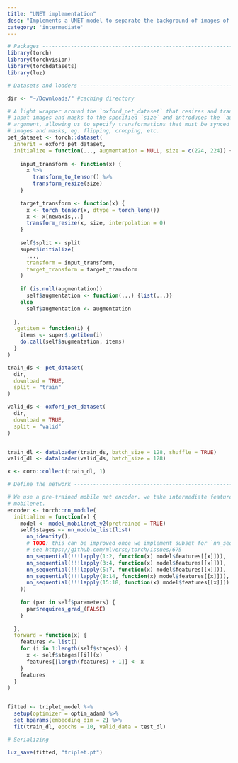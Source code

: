 ```yaml
---
title: "UNET implementation"
desc: "Implements a UNET model to separate the background of images of cats and dogs."
category: 'intermediate'
---
```


```r
# Packages ----------------------------------------------------------------
library(torch)
library(torchvision)
library(torchdatasets)
library(luz)

# Datasets and loaders ----------------------------------------------------

dir <- "~/Downloads/" #caching directory

# A light wrapper around the `oxford_pet_dataset` that resizes and transforms 
# input images and masks to the specified `size` and introduces the `augmentation`
# argument, allowing us to specify transformations that must be synced between 
# images and masks, eg. flipping, cropping, etc.
pet_dataset <- torch::dataset(
  inherit = oxford_pet_dataset,
  initialize = function(..., augmentation = NULL, size = c(224, 224)) {
    
    input_transform <- function(x) {
      x %>% 
        transform_to_tensor() %>% 
        transform_resize(size)
    }
    
    target_transform <- function(x) {
      x <- torch_tensor(x, dtype = torch_long())
      x <- x[newaxis,..]
      transform_resize(x, size, interpolation = 0)
    }
    
    self$split <- split
    super$initialize(
      ..., 
      transform = input_transform,
      target_transform = target_transform
    )
    
    if (is.null(augmentation))
      self$augmentation <- function(...) {list(...)}
    else
      self$augmentation <- augmentation
    
  },
  .getitem = function(i) {
    items <- super$.getitem(i)
    do.call(self$augmentation, items)
  }
)

train_ds <- pet_dataset(
  dir,
  download = TRUE,
  split = "train"
)

valid_ds <- oxford_pet_dataset(
  dir,
  download = TRUE,
  split = "valid"
)


train_dl <- dataloader(train_ds, batch_size = 128, shuffle = TRUE)
valid_dl <- dataloader(valid_ds, batch_size = 128)

x <- coro::collect(train_dl, 1)

# Define the network ------------------------------------------------------

# We use a pre-trained mobile net encoder. we take intermediate features of
# mobilenet.
encoder <- torch::nn_module(
  initialize = function(x) {
    model <- model_mobilenet_v2(pretrained = TRUE)
    self$stages <- nn_module_list(list(
      nn_identity(),
      # TODO: this can be improved once we implement subset for `nn_sequential`
      # see https://github.com/mlverse/torch/issues/675
      nn_sequential(!!!lapply(1:2, function(x) model$features[[x]])),
      nn_sequential(!!!lapply(3:4, function(x) model$features[[x]])),
      nn_sequential(!!!lapply(5:7, function(x) model$features[[x]])),
      nn_sequential(!!!lapply(8:14, function(x) model$features[[x]])),
      nn_sequential(!!!lapply(15:18, function(x) model$features[[x]]))
    ))
    
    for (par in self$parameters) {
      par$requires_grad_(FALSE)
    }
    
  },
  forward = function(x) {
    features <- list()
    for (i in 1:length(self$stages)) {
      x <- self$stages[[i]](x)
      features[[length(features) + 1]] <- x
    }
    features
  }
)


fitted <- triplet_model %>%
  setup(optimizer = optim_adam) %>%
  set_hparams(embedding_dim = 2) %>%
  fit(train_dl, epochs = 10, valid_data = test_dl)

# Serializing

luz_save(fitted, "triplet.pt")

```

